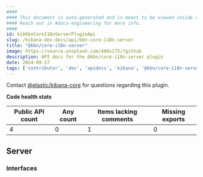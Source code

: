 ```yaml
---
####
#### This document is auto-generated and is meant to be viewed inside our experimental, new docs system.
#### Reach out in #docs-engineering for more info.
####
id: kibKbnCoreI18nServerPluginApi
slug: /kibana-dev-docs/api/kbn-core-i18n-server
title: "@kbn/core-i18n-server"
image: https://source.unsplash.com/400x175/?github
description: API docs for the @kbn/core-i18n-server plugin
date: 2024-09-27
tags: ['contributor', 'dev', 'apidocs', 'kibana', '@kbn/core-i18n-server']
---
```




Contact [@elastic/kibana-core](https://github.com/orgs/elastic/teams/kibana-core) for questions regarding this plugin.

**Code health stats**

| Public API count  | Any count | Items lacking comments | Missing exports |
|-------------------|-----------|------------------------|-----------------|
| 4 | 0 | 1 | 0 |

## Server

### Interfaces
<DocDefinitionList data={kbnCoreI18nServerObj.server.interfaces}/>

